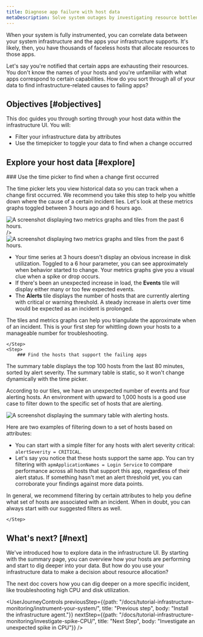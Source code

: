 ```yaml
---
title: Diagnose app failure with host data
metaDescription: Solve system outages by investigating resource bottlenecks across your system infrastructure. 
---
```






When your system is fully instrumented, you can correlate data between your system infrastructure and the apps your infrastructure supports. It's likely, then, you have thousands of faceless hosts that allocate resources to those apps.

Let's say you're notified that certain apps are exhausting their resources. You don't know the names of your hosts and you're unfamiliar with what apps correspond to certain capabilities. How do you sort through all of your data to find infrastructure-related causes to failing apps?

## Objectives [#objectives]

This doc guides you through sorting through your host data within the infrastructure UI. You will:

* Filter your infrastructure data by attributes
* Use the timepicker to toggle your data to find when a change occurred 

## Explore your host data [#explore]

<Steps>
    <Step>
    ### Use the time picker to find when a change first occurred

The time picker lets you view historical data so you can track when a change first occurred. We recommend you take this step to help you whittle down where the cause of a certain incident lies. Let's look at these metrics graphs toggled between 3 hours ago and 6 hours ago.

<SideBySide>
    <Side>
<img
    title="Tiles and graphs set to a 3 hour time parameter"
    alt="A screenshot displaying two metrics graphs and tiles from the past 6 hours."
    src={metrics1}

/>    </Side>
    <Side>
<img
    title="Tiles and graphs set to a 6 hour time parameter"
    alt="A screenshot displaying two metrics graphs and tiles from the past 6 hours."
    src={metrics2}
/>    
</Side>
</SideBySide>

* Your time series at 3 hours doesn't display an obvious increase in disk utilization. Toggled to a 6 hour parameter, you can see approximately when behavior started to change. Your metrics graphs give you a visual clue when a spike or drop occurs. 
* If there's been an unexpected increase in load, the **Events** tile will display either many or too few expected events. 
* The **Alerts** tile displays the number of hosts that are currently alerting with critical or warning threshold. A steady increase in alerts over time would be expected as an incident is prolonged.

The tiles and metrics graphs can help you triangulate the approximate when of an incident. This is your first step for whittling down your hosts to a manageable number for troubleshooting. 

    </Step>
    <Step>
        ### Find the hosts that support the failing apps

The summary table displays the top 100 hosts from the last 80 minutes, sorted by alert severity. The summary table is static, so it won't change dynamically with the time picker.

According to our tiles, we have an unexpected number of events and four alerting hosts. An environment with upward to 1,000 hosts is a good use case to filter down to the specific set of hosts that are alerting.

<img
    title="Summary table displaying four alerting hosts and one warning host"
    alt="A screenshot displaying the summary table with alerting hosts."
    src={summaryTableAlerting}
/>  

Here are two examples of filtering down to a set of hosts based on attributes:  

* You can start with a simple filter for any hosts with alert severity critical: `alertSeverity = CRITICAL`. 
* Let's say you notice that these hosts support the same app. You can try filtering with `apmApplicationNames = Login Service` to compare performance across all hosts that support this app, regardless of their alert status. If something hasn't met an alert threshold yet, you can corroborate your findings against more data points. 

In general, we recommend filtering by certain attributes to help you define what set of hosts are associated with an incident. When in doubt, you can always start with our suggested filters as well. 

    </Step>
</Steps>

## What's next? [#next]

We've introduced how to explore data in the infrastructure UI. By starting with the summary page, you can overview how your hosts are performing and start to dig deeper into your data. But how do you use your infrastructure data to make a decision about resource allocation? 

The next doc covers how you can dig deeper on a more specific incident, like troubleshooting high CPU and disk utilization. 

<UserJourneyControls
    previousStep={{path: "/docs/tutorial-infrastructure-monitoring/instrument-your-system/", title: "Previous step", body: "Install the infrastructure agent."}}
    nextStep={{path: "/docs/tutorial-infrastructure-monitoring/investigate-spike-CPU/", title: "Next Step", body: "Investigate an unexpected spike in CPU"}}
/>